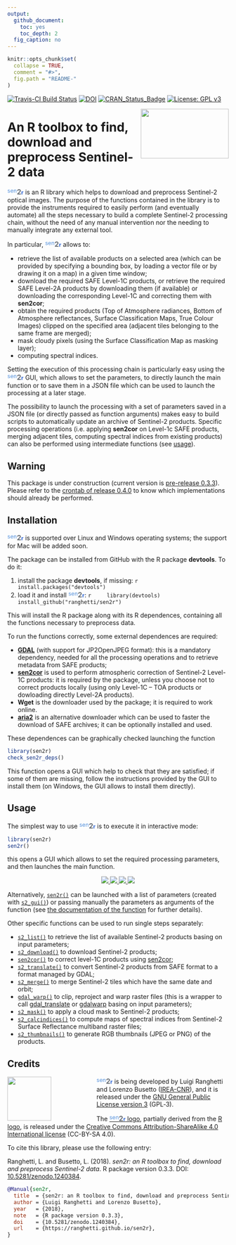 ```yaml
---
output:
  github_document:
    toc: yes
    toc_depth: 2
  fig_caption: no
---
```


<!-- README.md is generated from README.Rmd. Please edit that file -->

```r
knitr::opts_chunk$set(
  collapse = TRUE,
  comment = "#>",
  fig.path = "README-"
)
```

[![Travis-CI Build Status](https://travis-ci.org/ranghetti/sen2r.svg?branch=master)](https://travis-ci.org/ranghetti/sen2r)
[![DOI](https://zenodo.org/badge/DOI/10.5281/zenodo.1240384.svg)](https://doi.org/10.5281/zenodo.1240384)
[![CRAN_Status_Badge](http://www.r-pkg.org/badges/version/sen2r)](https://cran.r-project.org/package=sen2r)
[![License: GPL v3](https://img.shields.io/badge/License-GPL%20v3-blue.svg)](http://www.gnu.org/licenses/gpl-3.0)

<img src="man/figures/sen2r_logo_200px.png" width="200" height="113" align="right" />

# An R toolbox to find, download and preprocess Sentinel-2 data

<span style="color:#5793dd;vertical-align:top;font-size:90%;font-weight:normal;">sen</span><span style="color:#6a7077;vertical-align:baseline;font-size:115%;font-weight:bolder;">2</span><span style="color:#2f66d5;vertical-align:baseline;font-size:90%;font-weight:bold;">r</span> 
is an R library which helps to download and preprocess Sentinel-2 optical images.
The purpose of the functions contained in the library is to provide the instruments
required to easily perform (and eventually automate) all the steps necessary 
to build a complete Sentinel-2 processing chain, without the need of any manual 
intervention nor the needing to manually integrate any external tool.

In particular, 
<span style="color:#5793dd;vertical-align:top;font-size:90%;font-weight:normal;">sen</span><span style="color:#6a7077;vertical-align:baseline;font-size:115%;font-weight:bolder;">2</span><span style="color:#2f66d5;vertical-align:baseline;font-size:90%;font-weight:bold;">r</span> 
allows to:

* retrieve the list of available products on a selected area 
    (which can be provided by specifying a bounding box, by loading a vector file
    or by drawing it on a map) in a given time window;
* download the required SAFE Level-1C products, or
    retrieve the required SAFE Level-2A products by downloading them (if available)
    or downloading the corresponding Level-1C and correcting them with **sen2cor**;
* obtain the required products (Top of Atmosphere radiances, Bottom of Atmosphere
    reflectances, Surface Classification Maps, True Colour Images) clipped on the
    specified area (adjacent tiles belonging to the same frame are merged);
* mask cloudy pixels (using the Surface Classification Map as masking layer);
* computing spectral indices.

Setting the execution of this processing chain is particularly easy using the 
<span style="color:#5793dd;vertical-align:top;font-size:90%;font-weight:normal;">sen</span><span style="color:#6a7077;vertical-align:baseline;font-size:115%;font-weight:bolder;">2</span><span style="color:#2f66d5;vertical-align:baseline;font-size:90%;font-weight:bold;">r</span> 
GUI, which allows to set the parameters, to directly launch the main function
or to save them in a JSON file which can be used to launch the processing at a later stage.

The possibility to launch the processing with a set of parameters saved in a JSON file
(or directly passed as function arguments) makes easy to build scripts to
automatically update an archive of Sentinel-2 products.
Specific processing operations (i.e. applying **sen2cor** on Level-1c SAFE products,
merging adjacent tiles, computing spectral indices from existing products)
can also be performed using intermediate functions (see [usage](#usage)).

## Warning
This package is under construction (current version is [pre-release 0.3.3](https://github.com/ranghetti/sen2r/releases/tag/v0.3.3)).
Please refer to the [crontab of release 0.4.0](https://github.com/ranghetti/sen2r/milestone/3)
to know which implementations should already be performed.



## Installation

<span style="color:#5793dd;vertical-align:top;font-size:90%;font-weight:normal;">sen</span><span style="color:#6a7077;vertical-align:baseline;font-size:115%;font-weight:bolder;">2</span><span style="color:#2f66d5;vertical-align:baseline;font-size:90%;font-weight:bold;">r</span> 
is supported over Linux and Windows operating systems;
the support for Mac will be added soon.

The package can be installed from GitHub with the R package **devtools**.
To do it:

1. install the package **devtools**, if missing:
    ```r
    install.packages("devtools")
    ```
2. load it and install 
    <span style="color:#5793dd;vertical-align:top;font-size:90%;font-weight:normal;">sen</span><span
    style="color:#6a7077;vertical-align:baseline;font-size:115%;font-weight:bolder;">2</span><span
    style="color:#2f66d5;vertical-align:baseline;font-size:90%;font-weight:bold;">r</span>:
    ```r
    library(devtools)
    install_github("ranghetti/sen2r")
    ```

This will install the R package along with its R dependences,
containing all the functions necessary to preprocess data. 

To run the functions correctly, some external dependences are required:

* [**GDAL**](http://www.gdal.org) (with support for JP2OpenJPEG format): 
    this is a mandatory dependency, needed for all the processing operations 
    and to retrieve metadata from SAFE products;
* [**sen2cor**](http://step.esa.int/main/third-party-plugins-2/sen2cor) 
    is used to perform atmospheric correction of Sentinel-2 Level-1C products: 
    it is required by the package, unless you choose not to correct products locally 
    (using only Level-1C – TOA products or dowloading directly Level-2A products).
* **Wget** is the downloader used by the package; it is required to work online.
* [**aria2**](https://aria2.github.io) is an alternative downloader which
    can be used to faster the download of SAFE archives; it can be optionally
    installed and used.

These dependences can be graphically checked launching the function
```r
library(sen2r)
check_sen2r_deps()
```
This function opens a GUI which help to check that they are satisfied;
if some of them are missing, follow the instructions provided by the GUI 
to install them (on Windows, the GUI allows to install them directly).

<!-- Atmospheric correction is performed using [sen2cor](http://step.esa.int/main/third-party-plugins-2/sen2cor): 
the package will automatically download and install it at first use,
or by running function [`install_sen2cor()`](reference/install_sen2cor.md).
Please notice that the use of sen2cor algorythm was not yet possible under MAC.

Preprocessing functions make use of [GDAL](http://www.gdal.org), which must 
support JPEG2000 format. On Windows, it is strongly recommended to install it 
using the [OSGeo4W installer](http://download.osgeo.org/osgeo4w/osgeo4w-setup-x86_64.exe)
in advanced mode, and checking the installation of `openjpeg` library. -->

## Usage

The simplest way to use 
<span style="color:#5793dd;vertical-align:top;font-size:90%;font-weight:normal;">sen</span><span style="color:#6a7077;vertical-align:baseline;font-size:115%;font-weight:bolder;">2</span><span style="color:#2f66d5;vertical-align:baseline;font-size:90%;font-weight:bold;">r</span> 
is to execute it in interactive mode: 
```r
library(sen2r)
sen2r()
```
this opens a GUI which allows to set the required processing parameters,
and then launches the main function.

<p style="text-align:center;">
  <a href="https://raw.githubusercontent.com/ranghetti/sen2r/devel/man/figures/sen2r_gui_sheet1.jpg" target="_blank">
    <img src="man/figures/sen2r_gui_sheet1_small.png">
  </a>
  <a href="https://raw.githubusercontent.com/ranghetti/sen2r/devel/man/figures/sen2r_gui_sheet2.jpg" target="_blank">
    <img src="man/figures/sen2r_gui_sheet2_small.png">
  </a>
  <a href="https://raw.githubusercontent.com/ranghetti/sen2r/devel/man/figures/sen2r_gui_sheet3.jpg" target="_blank">
    <img src="man/figures/sen2r_gui_sheet3_small.png">
  </a>
  <a href="https://raw.githubusercontent.com/ranghetti/sen2r/devel/man/figures/sen2r_gui_sheet4.jpg" target="_blank">
    <img src="man/figures/sen2r_gui_sheet4_small.png">
  </a>
</p>

Alternatively, 
[`sen2r()`](reference/sen2r.md)
can be launched with a list of parameters (created with 
[`s2_gui()`](reference/s2_gui.md))
or passing manually the parameters as arguments of the function
(see [the documentation of the function](reference/sen2r.md) for further details).

Other specific functions can be used to run single steps separately:

* [`s2_list()`](reference/s2_list.md)
    to retrieve the list of available Sentinel-2 products basing on input parameters;
* [`s2_download()`](reference/s2_download.md)
    to download Sentinel-2 products;
* [`sen2cor()`](reference/sen2cor.html)
    to correct level-1C products using [sen2cor](http://step.esa.int/main/third-party-plugins-2/sen2cor);
* [`s2_translate()`](reference/s2_translate.md)
    to convert Sentinel-2 products from SAFE format to a format managed by GDAL;
* [`s2_merge()`](reference/s2_merge.md)
    to merge Sentinel-2 tiles which have the same date and orbit;
* [`gdal_warp()`](reference/gdal_warp.md)
    to clip, reproject and warp raster files (this is a wrapper to call
    [gdal_translate](http://www.gdal.org/gdal_translate.html) or 
    [gdalwarp](http://www.gdal.org/gdalwarp.html) basing on input parameters);
* [`s2_mask()`](reference/s2_mask.md)
    to apply a cloud mask to Sentinel-2 products;
* [`s2_calcindices()`](reference/s2_calcindices.md)
    to compute maps of spectral indices from Sentinel-2 Surface Reflectance multiband raster files;
* [`s2_thumbnails()`](reference/s2_thumbnails.md)
    to generate RGB thumbnails (JPEG or PNG) of the products.

## Credits

<a href="http://www.irea.cnr.it" target="_blank"> <img src="man/figures/irea_logo_200px.png" height="100" align="left" style="padding-right: 100px;"/></a> 
<span style="color:#5793dd;vertical-align:top;font-size:90%;font-weight:normal;">sen</span><span style="color:#6a7077;vertical-align:baseline;font-size:115%;font-weight:bolder;">2</span><span style="color:#2f66d5;vertical-align:baseline;font-size:90%;font-weight:bold;">r</span> 
is being developed by Luigi Ranghetti and Lorenzo Busetto
([IREA-CNR](http://www.irea.cnr.it)),
and it is released under the [GNU General Public License version 3](https://www.gnu.org/licenses/gpl-3.0.html) (GPL‑3).

The [<span style="color:#5793dd;vertical-align:top;font-size:90%;font-weight:normal;">sen</span><span style="color:#6a7077;vertical-align:baseline;font-size:115%;font-weight:bolder;">2</span><span style="color:#2f66d5;vertical-align:baseline;font-size:90%;font-weight:bold;">r</span> logo](https://raw.githubusercontent.com/ranghetti/sen2r/devel/man/figures/sen2r_logo_200px.png), 
partially derived from the [R logo](https://www.r-project.org/logo),
is released under the [Creative Commons Attribution-ShareAlike 4.0 International license](https://creativecommons.org/licenses/by-sa/4.0) (CC-BY-SA 4.0).

To cite this library, please use the following entry:

Ranghetti, L.\ and Busetto, L.\ (2018). *sen2r: an R toolbox to find, download and preprocess Sentinel-2 data*. R package version 0.3.3. DOI: [10.5281/zenodo.1240384](https://ranghetti.github.io/sen2r).

```bibtex
@Manual{sen2r,
  title  = {sen2r: an R toolbox to find, download and preprocess Sentinel-2 data},
  author = {Luigi Ranghetti and Lorenzo Busetto},
  year   = {2018},
  note   = {R package version 0.3.3},
  doi    = {10.5281/zenodo.1240384},
  url    = {https://ranghetti.github.io/sen2r},
}
```

